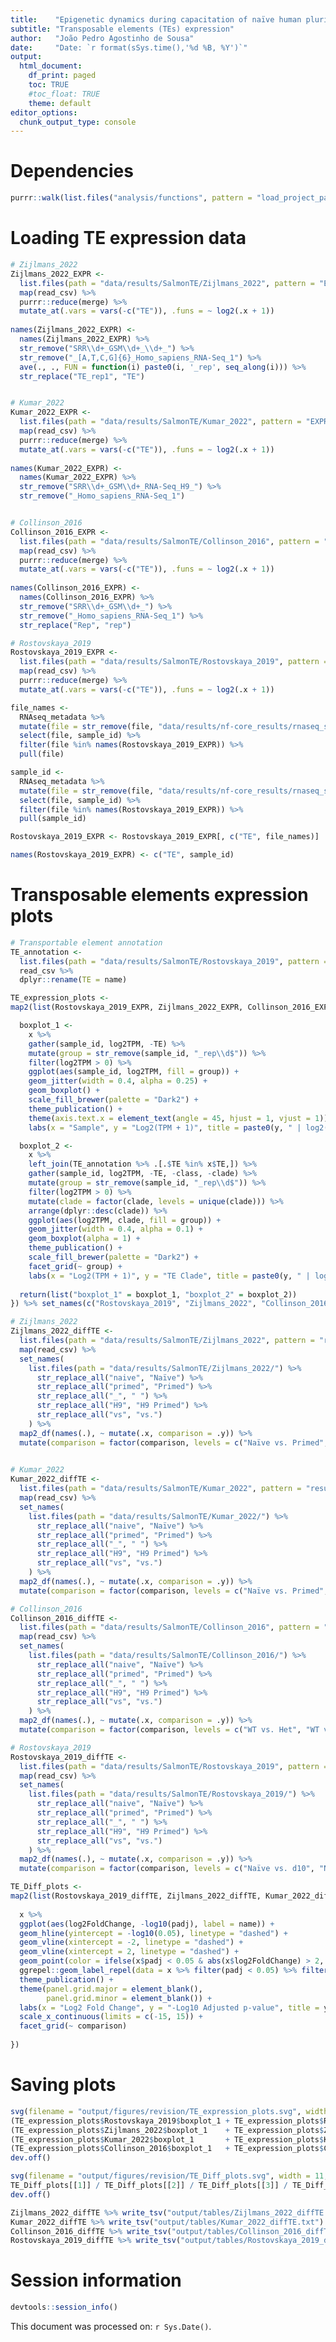 ```yaml
---
title:    "Epigenetic dynamics during capacitation of naïve human pluripotent stem cells"
subtitle: "Transposable elements (TEs) expression"
author:   "João Pedro Agostinho de Sousa"
date:     "Date: `r format(sSys.time(),'%d %B, %Y')`"
output:
  html_document:
    df_print: paged
    toc: TRUE
    #toc_float: TRUE
    theme: default
editor_options:
  chunk_output_type: console
---
```


# Dependencies
```r

purrr::walk(list.files("analysis/functions", pattern = "load_project_packages", full.names = T), source)

```

# Loading TE expression data
```r

# Zijlmans_2022
Zijlmans_2022_EXPR <- 
  list.files(path = "data/results/SalmonTE/Zijlmans_2022", pattern = "EXPR.csv", recursive = T, full.names = T) %>%
  map(read_csv) %>% 
  purrr::reduce(merge) %>% 
  mutate_at(.vars = vars(-c("TE")), .funs = ~ log2(.x + 1))
  
names(Zijlmans_2022_EXPR) <- 
  names(Zijlmans_2022_EXPR) %>% 
  str_remove("SRR\\d+_GSM\\d+_\\d+_") %>% 
  str_remove("_[A,T,C,G]{6}_Homo_sapiens_RNA-Seq_1") %>% 
  ave(., ., FUN = function(i) paste0(i, '_rep', seq_along(i))) %>% 
  str_replace("TE_rep1", "TE")


# Kumar_2022
Kumar_2022_EXPR <- 
  list.files(path = "data/results/SalmonTE/Kumar_2022", pattern = "EXPR.csv", recursive = T, full.names = T) %>%
  map(read_csv) %>% 
  purrr::reduce(merge) %>% 
  mutate_at(.vars = vars(-c("TE")), .funs = ~ log2(.x + 1))
  
names(Kumar_2022_EXPR) <- 
  names(Kumar_2022_EXPR) %>% 
  str_remove("SRR\\d+_GSM\\d+_RNA-Seq_H9_") %>% 
  str_remove("_Homo_sapiens_RNA-Seq_1")


# Collinson_2016
Collinson_2016_EXPR <- 
  list.files(path = "data/results/SalmonTE/Collinson_2016", pattern = "EXPR.csv", recursive = T, full.names = T) %>%
  map(read_csv) %>% 
  purrr::reduce(merge) %>% 
  mutate_at(.vars = vars(-c("TE")), .funs = ~ log2(.x + 1))
  
names(Collinson_2016_EXPR) <- 
  names(Collinson_2016_EXPR) %>% 
  str_remove("SRR\\d+_GSM\\d+_") %>% 
  str_remove("_Homo_sapiens_RNA-Seq_1") %>% 
  str_replace("Rep", "rep")

# Rostovskaya_2019
Rostovskaya_2019_EXPR <- 
  list.files(path = "data/results/SalmonTE/Rostovskaya_2019", pattern = "EXPR.csv", recursive = T, full.names = T) %>%
  map(read_csv) %>% 
  purrr::reduce(merge) %>% 
  mutate_at(.vars = vars(-c("TE")), .funs = ~ log2(.x + 1))

file_names <- 
  RNAseq_metadata %>% 
  mutate(file = str_remove(file, "data/results/nf-core_results/rnaseq_single_end/salmon/") %>% str_remove("/quant.sf")) %>% 
  select(file, sample_id) %>% 
  filter(file %in% names(Rostovskaya_2019_EXPR)) %>% 
  pull(file)

sample_id <- 
  RNAseq_metadata %>% 
  mutate(file = str_remove(file, "data/results/nf-core_results/rnaseq_single_end/salmon/") %>% str_remove("/quant.sf")) %>% 
  select(file, sample_id) %>% 
  filter(file %in% names(Rostovskaya_2019_EXPR)) %>% 
  pull(sample_id)

Rostovskaya_2019_EXPR <- Rostovskaya_2019_EXPR[, c("TE", file_names)]

names(Rostovskaya_2019_EXPR) <- c("TE", sample_id)

```

# Transposable elements expression plots
```r

# Transportable element annotation
TE_annotation <- 
  list.files(path = "data/results/SalmonTE/Rostovskaya_2019", pattern = "clades.csv", recursive = T, full.names = T) %>% 
  read_csv %>% 
  dplyr::rename(TE = name)

TE_expression_plots <- 
map2(list(Rostovskaya_2019_EXPR, Zijlmans_2022_EXPR, Collinson_2016_EXPR, Kumar_2022_EXPR), c("Rostovskaya_2019", "Zijlmans_2022", "Collinson_2016", "Kumar_2022"), function(x, y){

  boxplot_1 <- 
    x %>%
    gather(sample_id, log2TPM, -TE) %>%
    mutate(group = str_remove(sample_id, "_rep\\d$")) %>% 
    filter(log2TPM > 0) %>%
    ggplot(aes(sample_id, log2TPM, fill = group)) +
    geom_jitter(width = 0.4, alpha = 0.25) +
    geom_boxplot() +
    scale_fill_brewer(palette = "Dark2") +
    theme_publication() +
    theme(axis.text.x = element_text(angle = 45, hjust = 1, vjust = 1)) + 
    labs(x = "Sample", y = "Log2(TPM + 1)", title = paste0(y, " | log2(TPM + 1) > 0"))

  boxplot_2 <- 
    x %>%
    left_join(TE_annotation %>% .[.$TE %in% x$TE,]) %>% 
    gather(sample_id, log2TPM, -TE, -class, -clade) %>%
    mutate(group = str_remove(sample_id, "_rep\\d$")) %>% 
    filter(log2TPM > 0) %>%
    mutate(clade = factor(clade, levels = unique(clade))) %>% 
    arrange(dplyr::desc(clade)) %>% 
    ggplot(aes(log2TPM, clade, fill = group)) +
    geom_jitter(width = 0.4, alpha = 0.1) +
    geom_boxplot(alpha = 1) +
    theme_publication() +
    scale_fill_brewer(palette = "Dark2") +
    facet_grid(~ group) +
    labs(x = "Log2(TPM + 1)", y = "TE Clade", title = paste0(y, " | log2(TPM + 1) > 0"))
  
  return(list("boxplot_1" = boxplot_1, "boxplot_2" = boxplot_2))
}) %>% set_names(c("Rostovskaya_2019", "Zijlmans_2022", "Collinson_2016", "Kumar_2022"))

```

```r

# Zijlmans_2022
Zijlmans_2022_diffTE <- 
  list.files(path = "data/results/SalmonTE/Zijlmans_2022", pattern = "results.csv", recursive = T, full.names = T) %>%
  map(read_csv) %>% 
  set_names(
    list.files(path = "data/results/SalmonTE/Zijlmans_2022/") %>%
      str_replace_all("naive", "Naïve") %>%
      str_replace_all("primed", "Primed") %>%
      str_replace_all("_", " ") %>% 
      str_replace_all("H9", "H9 Primed") %>% 
      str_replace_all("vs", "vs.")
    ) %>%
  map2_df(names(.), ~ mutate(.x, comparison = .y)) %>% 
  mutate(comparison = factor(comparison, levels = c("Naïve vs. Primed", "Naïve vs. Naïve PRC2i", "Primed vs. Primed PRC2i")))
  

# Kumar_2022
Kumar_2022_diffTE <- 
  list.files(path = "data/results/SalmonTE/Kumar_2022", pattern = "results.csv", recursive = T, full.names = T) %>%
  map(read_csv) %>% 
  set_names(
    list.files(path = "data/results/SalmonTE/Kumar_2022/") %>%
      str_replace_all("naive", "Naïve") %>%
      str_replace_all("primed", "Primed") %>%
      str_replace_all("_", " ") %>% 
      str_replace_all("H9", "H9 Primed") %>% 
      str_replace_all("vs", "vs.")
    ) %>%
  map2_df(names(.), ~ mutate(.x, comparison = .y)) %>% 
  mutate(comparison = factor(comparison, levels = c("Naïve vs. Primed", "Naïve vs. Naïve EZH2i", "Primed vs. Primed EZH2i")))

# Collinson_2016
Collinson_2016_diffTE <- 
  list.files(path = "data/results/SalmonTE/Collinson_2016", pattern = "results.csv", recursive = T, full.names = T) %>%
  map(read_csv) %>% 
  set_names(
    list.files(path = "data/results/SalmonTE/Collinson_2016/") %>%
      str_replace_all("naive", "Naïve") %>%
      str_replace_all("primed", "Primed") %>%
      str_replace_all("_", " ") %>% 
      str_replace_all("H9", "H9 Primed") %>% 
      str_replace_all("vs", "vs.")
    ) %>%
  map2_df(names(.), ~ mutate(.x, comparison = .y)) %>% 
  mutate(comparison = factor(comparison, levels = c("WT vs. Het", "WT vs. Null", "WT vs. Null EZH2", "Null vs. Null EZH2")))

# Rostovskaya_2019
Rostovskaya_2019_diffTE <- 
  list.files(path = "data/results/SalmonTE/Rostovskaya_2019", pattern = "results.csv", recursive = T, full.names = T) %>%
  map(read_csv) %>% 
  set_names(
    list.files(path = "data/results/SalmonTE/Rostovskaya_2019/") %>%
      str_replace_all("naive", "Naïve") %>%
      str_replace_all("primed", "Primed") %>%
      str_replace_all("_", " ") %>% 
      str_replace_all("H9", "H9 Primed") %>% 
      str_replace_all("vs", "vs.")
    ) %>%
  map2_df(names(.), ~ mutate(.x, comparison = .y)) %>% 
  mutate(comparison = factor(comparison, levels = c("Naïve vs. d10", "Naïve vs. H9 Primed", "d10 vs. H9 Primed")))

TE_Diff_plots <- 
map2(list(Rostovskaya_2019_diffTE, Zijlmans_2022_diffTE, Kumar_2022_diffTE, Collinson_2016_diffTE), c("Rostovskaya_2019", "Zijlmans_2022", "Kumar_2022", "Collinson_2016"), function(x, y) {
  
  x %>%
  ggplot(aes(log2FoldChange, -log10(padj), label = name)) +
  geom_hline(yintercept = -log10(0.05), linetype = "dashed") +
  geom_vline(xintercept = -2, linetype = "dashed") +
  geom_vline(xintercept = 2, linetype = "dashed") +
  geom_point(color = ifelse(x$padj < 0.05 & abs(x$log2FoldChange) > 2, 'red', 'gray'), size = 3) +
  ggrepel::geom_label_repel(data = x %>% filter(padj < 0.05) %>% filter(abs(log2FoldChange) > 2), box.padding = 0.5) +
  theme_publication() +
  theme(panel.grid.major = element_blank(),
        panel.grid.minor = element_blank()) +
  labs(x = "Log2 Fold Change", y = "-Log10 Adjusted p-value", title = y) +
  scale_x_continuous(limits = c(-15, 15)) +
  facet_grid(~ comparison)
  
})

```

# Saving plots
```r

svg(filename = "output/figures/revision/TE_expression_plots.svg", width = 13, height = 20)
(TE_expression_plots$Rostovskaya_2019$boxplot_1 + TE_expression_plots$Rostovskaya_2019$boxplot_2) /
(TE_expression_plots$Zijlmans_2022$boxplot_1    + TE_expression_plots$Zijlmans_2022$boxplot_2) /
(TE_expression_plots$Kumar_2022$boxplot_1       + TE_expression_plots$Kumar_2022$boxplot_2) /
(TE_expression_plots$Collinson_2016$boxplot_1   + TE_expression_plots$Collinson_2016$boxplot_2)
dev.off()

svg(filename = "output/figures/revision/TE_Diff_plots.svg", width = 11, height = 15)
TE_Diff_plots[[1]] / TE_Diff_plots[[2]] / TE_Diff_plots[[3]] / TE_Diff_plots[[4]]
dev.off()

Zijlmans_2022_diffTE %>% write_tsv("output/tables/Zijlmans_2022_diffTE.txt")
Kumar_2022_diffTE %>% write_tsv("output/tables/Kumar_2022_diffTE.txt")
Collinson_2016_diffTE %>% write_tsv("output/tables/Collinson_2016_diffTE.txt")
Rostovskaya_2019_diffTE %>% write_tsv("output/tables/Rostovskaya_2019_diffTE.txt")


```

# Session information
```r

devtools::session_info()

```

This document was processed on: `r Sys.Date()`.